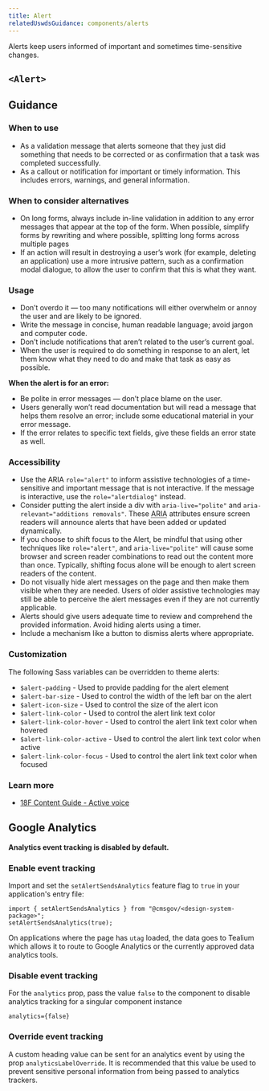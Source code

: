 ```yaml
---
title: Alert
relatedUswdsGuidance: components/alerts
---
```


Alerts keep users informed of important and sometimes time-sensitive changes.

## `<Alert>`

<StorybookExample componentName="alert" sourceFilePath="components/Alert/Alert.tsx" />

## Guidance

### When to use

- As a validation message that alerts someone that they just did something that needs to be corrected or as confirmation that a task was completed successfully.
- As a callout or notification for important or timely information. This includes errors, warnings, and general information.

### When to consider alternatives

- On long forms, always include in-line validation in addition to any error messages that appear at the top of the form. When possible, simplify forms by rewriting and where possible, splitting long forms across multiple pages
- If an action will result in destroying a user’s work (for example, deleting an application) use a more intrusive pattern, such as a confirmation modal dialogue, to allow the user to confirm that this is what they want.

### Usage

- Don’t overdo it — too many notifications will either overwhelm or annoy the user and are likely to be ignored.
- Write the message in concise, human readable language; avoid jargon and computer code.
- Don’t include notifications that aren’t related to the user’s current goal.
- When the user is required to do something in response to an alert, let them know what they need to do and make that task as easy as possible.

**When the alert is for an error:**

- Be polite in error messages — don’t place blame on the user.
- Users generally won’t read documentation but will read a message that helps them resolve an error; include some educational material in your error message.
- If the error relates to specific text fields, give these fields an error state as well.

### Accessibility

- Use the ARIA `role="alert"` to inform assistive technologies of a time-sensitive and important message that is not interactive. If the message is interactive, use the `role="alertdialog"` instead.
- Consider putting the alert inside a div with `aria-live="polite"` and `aria-relevant="additions removals"`. These <abbr title="Accessible rich internet applications">ARIA</abbr> attributes ensure screen readers will announce alerts that have been added or updated dynamically.
- If you choose to shift focus to the Alert, be mindful that using other techniques like `role="alert"`, and `aria-live="polite"` will cause some browser and screen reader combinations to read out the content more than once. Typically, shifting focus alone will be enough to alert screen readers of the content.
- Do not visually hide alert messages on the page and then make them visible when they are needed. Users of older assistive technologies may still be able to perceive the alert messages even if they are not currently applicable.
- Alerts should give users adequate time to review and comprehend the provided information. Avoid hiding alerts using a timer.
- Include a mechanism like a button to dismiss alerts where appropriate.

### Customization

The following Sass variables can be overridden to theme alerts:

- `$alert-padding` - Used to provide padding for the alert element
- `$alert-bar-size` - Used to control the width of the left bar on the alert
- `$alert-icon-size` - Used to control the size of the alert icon
- `$alert-link-color` - Used to control the alert link text color
- `$alert-link-color-hover` - Used to control the alert link text color when hovered
- `$alert-link-color-active` - Used to control the alert link text color when active
- `$alert-link-color-focus` - Used to control the alert link text color when focused

### Learn more

- [18F Content Guide \- Active voice](https://content-guide.18f.gov/active-voice/)

## Google Analytics

**Analytics event tracking is disabled by default.**

### Enable event tracking

Import and set the `setAlertSendsAnalytics` feature flag to `true` in your application's entry file:

```JSX
import { setAlertSendsAnalytics } from "@cmsgov/<design-system-package>";
setAlertSendsAnalytics(true);
```

On applications where the page has `utag` loaded, the data goes to Tealium which allows it to route to Google Analytics or the currently approved data analytics tools.

### Disable event tracking

For the `analytics` prop, pass the value `false` to the component to disable analytics tracking for a singular component instance

```JSX
analytics={false}
```

### Override event tracking

A custom heading value can be sent for an analytics event by using the prop `analyticsLabelOverride`. It is recommended that this value be used to prevent sensitive personal information from being passed to analytics trackers.
